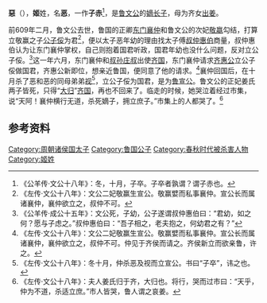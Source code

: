 {{先秦人物信息框
|image       = 
|姓= [[姬姓|姬]]
|名= 恶
|shi        = 
|zi          = 
|hao         = 
|job         = 
|nickname    = 
|nickzi      = 
|posthumous  = 
|国家= [[鲁国|鲁国]]
|名称= 恶
|hometown    = 
|birth       = 
|death       = 
|honor       = 
|honor2      = 
|spouse       = 
|children      =
}}
'''惡'''（{{bd||？|前609年}}），'''姬'''姓，名'''恶'''，一作'''子赤'''<ref>《公羊传·文公十八年》：冬，十月，子卒。子卒者孰谓？谓子赤也。</ref>，是[[鲁文公|鲁文公]]的[[嫡长子|嫡长子]]，母为齐女[[出姜|出姜]]。

前609年二月，鲁文公去世，鲁国的正卿[[东门襄仲|东门襄仲]]和鲁文公的次妃[[敬嬴|敬嬴]]勾结，打算立敬赢之子[[鲁宣公|公子俀]]为君<ref>《左传·文公十八年》：文公二妃敬赢生宣公。敬赢嬖而私事襄仲。宣公长而属诸襄仲，襄仲欲立之，叔仲不可。</ref>，便以太子恶年幼的理由找太子傅[[叔仲惠伯|叔仲惠伯]]商量，叔仲惠伯认为让东门襄仲掌权，自己则抱着国君听政，国君年幼也没什么问题，反对立公子俀。<ref>《公羊传·成公十五年》：文公死，子幼，公子遂谓叔仲惠伯曰：“君幼，如之何？愿与子虑之。”叔仲惠伯曰：“吾子相之，老夫抱之，何幼君之有？”</ref>这一年六月，东门襄仲和[[叔孙庄叔|叔孙庄叔]]出使[[齐国|齐国]]，东门襄仲请求[[齐惠公|齐惠公]]立公子俀做国君，齐惠公新即位，想亲近鲁国，便同意了他的请求。<ref>《左传·文公十八年》：文公二妃敬赢生宣公。敬赢嬖而私事襄仲。宣公长而属诸襄仲，襄仲欲立之，叔仲不可。仲见于齐侯而请之。齐侯新立而欲亲鲁，许之。</ref>襄仲回国后，在十月杀了恶和恶的同母弟弟[[视_(鲁国)|视]]<ref>《左传·文公十八年》：冬十月，仲杀恶及视而立宣公。书曰“子卒”，讳之也。</ref>，立公子俀为国君，是为[[鲁宣公|鲁宣公]]。鲁文公的正妃姜氏两子皆死，只得“[[大归|大归]]”[[齐国|齐国]]，再也不回来了。临走的时候，她哭泣着经过市集，说“天阿！襄仲横行无道，杀死嫡子，拥立庶子。”市集上的人都哭了。<ref>《左传·文公十八年》：夫人姜氏归于齐，大归也。将行，哭而过市曰：“天乎，仲为不道，杀适立庶。”市人皆哭，鲁人谓之哀姜。</ref>

==参考资料==
{{reflist}}

[[Category:周朝诸侯国太子|Category:周朝诸侯国太子]]
[[Category:鲁国公子|Category:鲁国公子]]
[[Category:春秋时代被杀害人物|Category:春秋时代被杀害人物]]
[[Category:姬姓|Category:姬姓]]